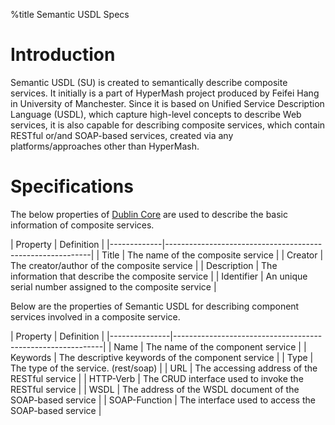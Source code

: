 %title Semantic USDL Specs
= Introduction =
Semantic USDL (SU) is created to semantically describe composite services. It initially is a part of HyperMash project produced by Feifei Hang in University of Manchester. Since it is based on Unified Service Description Language (USDL), which capture high-level concepts to describe Web services, it is also capable for describing composite services, which contain RESTful or/and SOAP-based services, created via any platforms/approaches other than HyperMash.

= Specifications =
The below properties of [[http://dublincore.org/documents/dces/|Dublin Core]] are used to describe the basic information of composite services.

| Property    | Definition                                                |
|-------------|-----------------------------------------------------------|
| Title       | The name of the composite service                         |
| Creator     | The creator/author of the composite service               |
| Description | The information that describe the composite service       |
| Identifier  | An unique serial number assigned to the composite service |

Below are the properties of Semantic USDL for describing component services involved in a composite service.


| Property      | Definition                                                 |
|---------------|------------------------------------------------------------|
| Name          | The name of the component service                          |
| Keywords      | The descriptive keywords of the component service          |
| Type          | The type of the service. (rest/soap)                       |
| URL           | The accessing address of the RESTful service               |
| HTTP-Verb     | The CRUD interface used to invoke the RESTful service      |
| WSDL          | The address of the WSDL document of the SOAP-based service |
| SOAP-Function | The interface used to access the SOAP-based service        |

